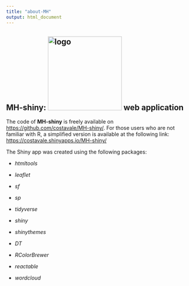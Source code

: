 ```yaml
---
title: "about-MH"
output: html_document
---
```


## MH-shiny: <img src="images/Marine-Hazard-logo.svg" alt="logo" width="200"/> web application

The code of **MH-shiny** is freely available on <https://github.com/costavale/MH-shiny/>. For those users who are not familiar with R, a simplified version is available at the following link: <https://costavale.shinyapps.io/MH-shiny/>

The Shiny app was created using the following packages:

-   *htmltools*

-   *leaflet*

-   *sf*

-   *sp*

-   *tidyverse*

-   *shiny*

-   *shinythemes*

-   *DT*

-   *RColorBrewer*

-   *reactable*

-   *wordcloud*
